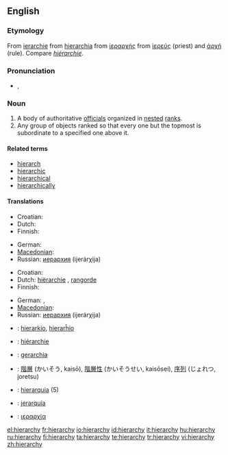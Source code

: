==English==

===Etymology===
From {{etyl|enm}} [[ierarchie]] from {{etyl|la}} [[hierarchia]] from {{etyl|grc}} [[ἱεραρχής]] from [[ἱερεύς]] (priest) and [[ἀρχή]] (rule).  Compare {{etyl|fr}} ''[[hiérarchie]]''.

===Pronunciation===
{{rfap}}
* {{IPA|/ˈhaɪə.ɹɑː.kɪ/|/ˈhaɪɹ.ɑːɹ.kɪ/}}, {{SAMPA|/"haI@r\A:kI/|/"haIr\=A:r\=kI/}}

===Noun===
{{en-noun|hierarchies}}

# A body of authoritative [[official]]s organized in [[nested]] [[rank]]s.
# Any group of objects ranked so that every one but the topmost is subordinate to a specified one above it.

====Related terms====
* [[hierarch]]
* [[hierarchic]]
* [[hierarchical]]
* [[hierarchically]]

====Translations====
{{trans-top|body of authoritative officials}}
* Croatian: {{t-|hr|hijerarhija|f}}
* Dutch: {{t+|nl|hiërarchie|f}}
* Finnish: {{t+|fi|hierarkia}}
{{trans-mid}}
* German: {{t+|de|Hierarchie|f}}
* [[Macedonian]]: {{t|mk|хиерархија|f|tr=hierárhija|sc=Cyrl}}
* Russian: [[иерархия]] (ijerárχija) {{f}}
{{trans-bottom}}

{{trans-top|class of objects}}
* Croatian: {{t-|hr|hijerarhija|f}}
* Dutch: [[hiërarchie]] {{f}}, [[rangorde]] {{f}}
* Finnish: {{t+|fi|hierarkia}}
{{trans-mid}}
* German: {{t+|de|Hierarchie|f}}, {{t+|de|Rangordnung|f}}
* [[Macedonian]]: {{t|mk|хиерархија|f|tr=hierárhija|sc=Cyrl}}
* Russian: [[иерархия]] (ijerárχija) {{f}}
{{trans-bottom}}

{{checktrans-top}}
* {{ttbc|Esperanto}}: [[hierarkio]], [[hierarĥio]]
* {{ttbc|French}}: [[hiérarchie]] {{f}}
* {{ttbc|Italian}}: [[gerarchia]] {{f}}
{{checktrans-mid}}
* {{ttbc|Japanese}}: [[階層]] (かいそう, kaisō), [[階層性]] (かいそうせい, kaisōsei), [[序列]] (じょれつ, joretsu)
* {{ttbc|Portuguese}}: [[hierarquia]] {{f}} (5)
* {{ttbc|Spanish}}: [[jerarquía]] {{f}}
* {{ttbc|Greek}}: [[ιεραρχία]] {{f}}
{{checktrans-bottom}}

[[el:hierarchy]]
[[fr:hierarchy]]
[[io:hierarchy]]
[[id:hierarchy]]
[[it:hierarchy]]
[[hu:hierarchy]]
[[ru:hierarchy]]
[[fi:hierarchy]]
[[ta:hierarchy]]
[[te:hierarchy]]
[[tr:hierarchy]]
[[vi:hierarchy]]
[[zh:hierarchy]]
